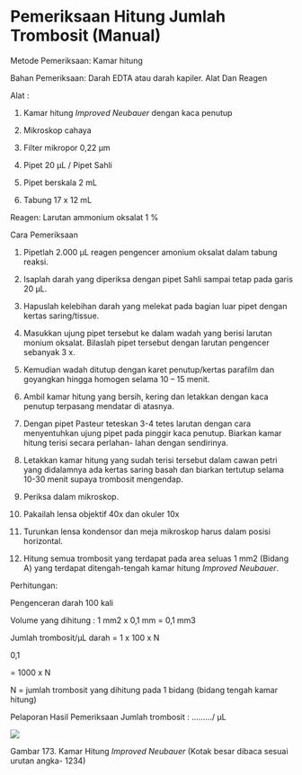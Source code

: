 # Pemeriksaan Hitung Jumlah Trombosit (Manual) 

Metode Pemeriksaan: Kamar hitung

Bahan Pemeriksaan: Darah EDTA atau darah kapiler. Alat Dan Reagen

Alat :

1) Kamar hitung _Improved Neubauer_ dengan kaca penutup

2) Mikroskop cahaya

3) Filter mikropor 0,22 µm

4) Pipet 20 µL / Pipet Sahli

5) Pipet berskala 2 mL

6) Tabung 17 x 12 mL

Reagen: Larutan ammonium oksalat 1 %

Cara Pemeriksaan

1) Pipetlah 2.000 µL reagen pengencer amonium oksalat dalam tabung reaksi.

2) Isaplah darah yang diperiksa dengan pipet Sahli sampai tetap pada garis 20 µL.

3) Hapuslah kelebihan darah yang melekat pada bagian luar pipet dengan kertas saring/tissue.

 

4) Masukkan ujung pipet tersebut ke dalam wadah yang berisi larutan monium oksalat. Bilaslah pipet tersebut dengan larutan pengencer sebanyak 3 x.

5) Kemudian wadah ditutup dengan karet penutup/kertas parafilm dan goyangkan hingga homogen selama 10 – 15 menit.

6) Ambil kamar hitung yang bersih, kering dan letakkan dengan kaca penutup terpasang mendatar di atasnya.

7) Dengan pipet Pasteur teteskan 3-4 tetes larutan dengan cara menyentuhkan ujung pipet pada pinggir kaca penutup. Biarkan kamar hitung terisi secara perlahan- lahan dengan sendirinya.

8) Letakkan kamar hitung yang sudah terisi tersebut dalam cawan petri yang didalamnya ada kertas saring basah dan biarkan tertutup selama 10-30 menit supaya trombosit mengendap.

9) Periksa dalam mikroskop.

10) Pakailah lensa objektif 40x dan okuler 10x

11) Turunkan lensa kondensor dan meja mikroskop harus dalam posisi horizontal.

12) Hitung semua trombosit yang terdapat pada area seluas 1 mm2 (Bidang A) yang terdapat ditengah-tengah kamar hitung _Improved Neubauer_.

Perhitungan:

Pengenceran darah 100 kali

Volume yang dihitung : 1 mm2 x 0,1 mm = 0,1 mm3

Jumlah trombosit/µL darah = 1 x 100 x N

0,1

\= 1000 x N

N = jumlah trombosit yang dihitung pada 1 bidang (bidang tengah kamar hitung)

Pelaporan Hasil Pemeriksaan Jumlah trombosit : ………/ µL

 

![](/1186/image862.gif)

Gambar 173. Kamar Hitung _Improved Neubauer_ (Kotak besar dibaca sesuai urutan angka- 1234)
